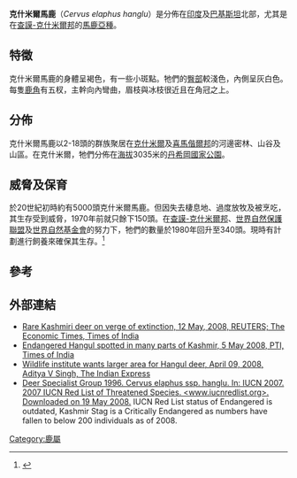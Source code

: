 {{Subspeciesbox
| name = 克什米爾馬鹿
| status = EN
| status_system = IUCN
| image = Cervus elaphus00.jpg
| image_width = 250px
| species link = 馬鹿
| genus = Cervus
| species = elaphus
| subspecies = hanglu
| authority = Wagner, 1844
}}
'''克什米爾馬鹿'''（''Cervus elaphus hanglu''）是分佈在[[印度|印度]]及[[巴基斯坦|巴基斯坦]]北部，尤其是在[[查謨-克什米爾邦|查謨-克什米爾邦]]的[[馬鹿|馬鹿]][[亞種|亞種]]。

==特徵==
克什米爾馬鹿的身體呈褐色，有一些小斑點。牠們的[[臀部|臀部]]較淺色，內側呈灰白色。每隻[[鹿角|鹿角]]有五杈，主幹向內彎曲，眉枝與冰枝很近且在角冠之上。

==分佈==
克什米爾馬鹿以2-18頭的群族聚居在[[克什米爾|克什米爾]]及[[喜馬偕爾邦|喜馬偕爾邦]]的河邊密林、山谷及山區。在克什米爾，牠們分佈在[[海拔|海拔]]3035米的[[丹希岡國家公園|丹希岡國家公園]]。

==威脅及保育==
於20世紀初時約有5000頭克什米爾馬鹿。但因失去棲息地、過度放牧及被烹吃，其生存受到威脅，1970年前就只餘下150頭。在[[查謨-克什米爾邦|查謨-克什米爾邦]]、[[世界自然保護聯盟|世界自然保護聯盟]]及[[世界自然基金會|世界自然基金會]]的努力下，牠們的數量於1980年回升至340頭。現時有計劃進行飼養來確保其生存。<ref>{{Cite web|author=Srinagar|date=9 May 2008|url=http://economictimes.indiatimes.com/Earth/Captive_breeding_for_rare_red_deer/articleshow/3025289.cms|title=Captive breeding for Hangul|publisher=The Economic Times|accessdate=2009-03-23|archive-date=2008-05-11|archive-url=https://web.archive.org/web/20080511181146/http://economictimes.indiatimes.com/Earth/Captive_breeding_for_rare_red_deer/articleshow/3025289.cms|dead-url=no}}</ref>

==參考==
{{reflist}}

==外部連結==
* [http://economictimes.indiatimes.com/Earth/Flora__Fauna/Rare_Kashmiri_deer_on_verge_of_extinction/articleshow/3032379.cms Rare Kashmiri deer on verge of extinction, 12 May, 2008, REUTERS; The Economic Times, Times of India]
* [http://timesofindia.indiatimes.com/Earth/Flora__Fauna/Endangered_Hangul_spotted_in_many_parts_of_Kashmir/articleshow/3011133.cms Endangered Hangul spotted in many parts of Kashmir, 5 May 2008, PTI, Times of India] {{Wayback|url=http://timesofindia.indiatimes.com/Earth/Flora__Fauna/Endangered_Hangul_spotted_in_many_parts_of_Kashmir/articleshow/3011133.cms |date=20200314010417 }}
* [http://www.indianexpress.com/story/294440.html Wildlife institute wants larger area for Hangul deer, April 09, 2008, Aditya V Singh, The Indian Express]{{Webarchive|url=https://archive.is/20130111023325/http://www.indianexpress.com/story/294440.html |date=2013-01-11 }}
* [http://www.iucnredlist.org/search/details.php/4261/all Deer Specialist Group 1996. Cervus elaphus ssp. hanglu. In: IUCN 2007. 2007 IUCN Red List of Threatened Species. <www.iucnredlist.org>. Downloaded on 19 May 2008.] IUCN Red List status of Endangered is outdated, Kashmir Stag is a Critically Endangered as numbers have fallen to below 200 individuals as of 2008.
{{Taxonbar|from=Q684454}}

[[Category:鹿屬|Category:鹿屬]]